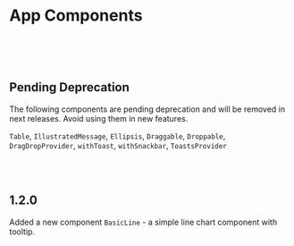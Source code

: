 
<Meta title="Notes" />

# App Components 

<br /><br /><br />

## Pending Deprecation

The following components are pending deprecation and will be removed in next releases. Avoid using them in new features.

`Table`, `IllustratedMessage`, `Ellipsis`, `Draggable`, `Droppable`, `DragDropProvider`, `withToast`, `withSnackbar`, `ToastsProvider`

<br /><br />

## 1.2.0

Added a new component `BasicLine` - a simple line chart component with tooltip.
